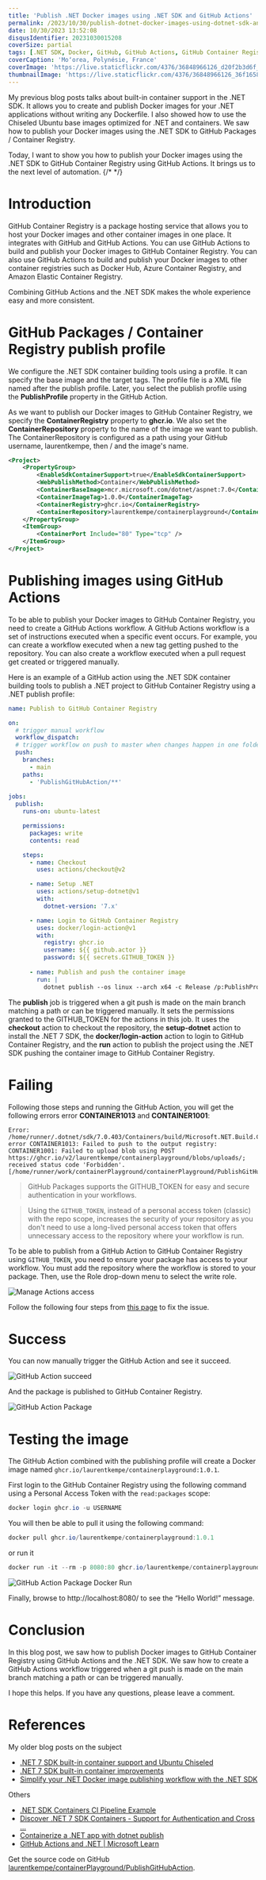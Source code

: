 ```yaml
---
title: 'Publish .NET Docker images using .NET SDK and GitHub Actions'
permalink: /2023/10/30/publish-dotnet-docker-images-using-dotnet-sdk-and-github-actions/
date: 10/30/2023 13:52:08
disqusIdentifier: 20231030015208
coverSize: partial
tags: [.NET SDK, Docker, GitHub, GitHub Actions, GitHub Container Registry]
coverCaption: 'Moʻorea, Polynésie, France'
coverImage: 'https://live.staticflickr.com/4376/36848966126_d20f2b3d6f_h.jpg'
thumbnailImage: 'https://live.staticflickr.com/4376/36848966126_36f1658c9e_q.jpg'
---
```

My previous blog posts talks about built-in container support in the .NET SDK. It allows you to create and publish Docker images for your .NET applications without writing any Dockerfile. I also showed how to use the Chiseled Ubuntu base images optimized for .NET and containers. We saw  how to publish your Docker images using the .NET SDK to GitHub Packages / Container Registry.

Today, I want to show you how to publish your Docker images using the .NET SDK to GitHub Container Registry using GitHub Actions. It brings us to the next level of automation.
{/* <!-- more --> */}

# Introduction

GitHub Container Registry is a package hosting service that allows you to host your Docker images and other container images in one place. It integrates with GitHub and GitHub Actions. You can use GitHub Actions to build and publish your Docker images to GitHub Container Registry. You can also use GitHub Actions to build and publish your Docker images to other container registries such as Docker Hub, Azure Container Registry, and Amazon Elastic Container Registry.

Combining GitHub Actions and the .NET SDK makes the whole experience easy and more consistent.

# GitHub Packages / Container Registry publish profile

We configure the .NET SDK container building tools using a profile.
It can specify the base image and the target tags. The profile file is a XML file named after the publish profile. Later, you select the publish profile using the **PublishProfile** property in the GitHub Action.

As we want to publish our Docker images to GitHub Container Registry, we specify the **ContainerRegistry** property to **ghcr.io**. We also set the **ContainerRepository** property to the name of the image we want to publish. The ContainerRepository is configured as a path using your GitHub username, laurentkempe, then / and the image's name.

```xml github.pubxml
<Project>
    <PropertyGroup>
        <EnableSdkContainerSupport>true</EnableSdkContainerSupport>
        <WebPublishMethod>Container</WebPublishMethod>
        <ContainerBaseImage>mcr.microsoft.com/dotnet/aspnet:7.0</ContainerBaseImage>
        <ContainerImageTag>1.0.0</ContainerImageTag>
        <ContainerRegistry>ghcr.io</ContainerRegistry>
        <ContainerRepository>laurentkempe/containerplayground</ContainerRepository>
    </PropertyGroup>
    <ItemGroup>
        <ContainerPort Include="80" Type="tcp" />
    </ItemGroup>
</Project>
```

# Publishing images using GitHub Actions

To be able to publish your Docker images to GitHub Container Registry, you need to create a GitHub Actions workflow. A GitHub Actions workflow is a set of instructions executed when a specific event occurs. For example, you can create a workflow executed when a new tag getting pushed to the repository. You can also create a workflow executed when a pull request get created or triggered manually.

Here is an example of a GitHub action using the .NET SDK container building tools to publish a .NET project to GitHub Container Registry using a .NET publish profile:

```yaml .github/workflows/publish-to-github-container-registry.yml
name: Publish to GitHub Container Registry

on:
  # trigger manual workflow
  workflow_dispatch:
  # trigger workflow on push to master when changes happen in one folder
  push:
    branches:
      - main
    paths:
      - 'PublishGitHubAction/**'
  
jobs:
  publish:
    runs-on: ubuntu-latest

    permissions:
      packages: write
      contents: read

    steps:
      - name: Checkout
        uses: actions/checkout@v2

      - name: Setup .NET
        uses: actions/setup-dotnet@v1
        with:
          dotnet-version: '7.x'

      - name: Login to GitHub Container Registry
        uses: docker/login-action@v1
        with:
          registry: ghcr.io
          username: ${{ github.actor }}
          password: ${{ secrets.GITHUB_TOKEN }}
          
      - name: Publish and push the container image
        run: |
          dotnet publish --os linux --arch x64 -c Release /p:PublishProfile=github
```

The **publish** job is triggered when a git push is made on the main branch matching a path or can be triggered manually. It sets the permissions granted to the GITHUB_TOKEN for the actions in this job. It uses the **checkout** action to checkout the repository, the **setup-dotnet** action to install the .NET 7 SDK, the **docker/login-action** action to login to GitHub Container Registry, and the **run** action to publish the project using the .NET SDK pushing the container image to GitHub Container Registry.

# Failing

Following those steps and running the GitHub Action, you will get the following errors error **CONTAINER1013** and **CONTAINER1001**:

```log
Error: /home/runner/.dotnet/sdk/7.0.403/Containers/build/Microsoft.NET.Build.Containers.targets(201,5): error CONTAINER1013: Failed to push to the output registry: CONTAINER1001: Failed to upload blob using POST https://ghcr.io/v2/laurentkempe/containerplayground/blobs/uploads/; received status code 'Forbidden'. [/home/runner/work/containerPlayground/containerPlayground/PublishGitHubAction/PublishGitHubAction.csproj]
``` 

> GitHub Packages supports the GITHUB_TOKEN for easy and secure authentication in your workflows.

> Using the `GITHUB_TOKEN`, instead of a personal access token (classic) with the repo scope, increases the security of your repository as you don't need to use a long-lived personal access token that offers unnecessary access to the repository where your workflow is run. 

To be able to publish from a GitHub Action to GitHub Container Registry using `GITHUB_TOKEN`, you need to ensure your package has access to your workflow. You must add the repository where the workflow is stored to your package. Then, use the Role drop-down menu to select the write role.

![Manage Actions access](/images/ManageActionsAccess.png)

Follow the following four steps from [this page](https://docs.github.com/en/packages/managing-github-packages-using-github-actions-workflows/publishing-and-installing-a-package-with-github-actions#upgrading-a-workflow-that-accesses-a-registry-using-a-personal-access-token) to fix the issue.

# Success

You can now manually trigger the GitHub Action and see it succeed.

![GitHub Action succeed](/images/GitHubActionSucceed.png)

And the package is published to GitHub Container Registry.

![GitHub Action Package](/images/GitHubActionPackage.png)

# Testing the image

The GitHub Action combined with the publishing profile will create a Docker image named `ghcr.io/laurentkempe/containerplayground:1.0.1`.

First login to the GitHub Container Registry using the following command using a Personal Access Token with the `read:packages` scope:

```powershell
docker login ghcr.io -u USERNAME
```

You will then be able to pull it using the following command:

```powershell
docker pull ghcr.io/laurentkempe/containerplayground:1.0.1
```
or run it

```powershell
docker run -it --rm -p 8080:80 ghcr.io/laurentkempe/containerplayground:1.0.1
```

![GitHub Action Package Docker Run](/images/GitHubActionPackageDockerRun.png)

Finally, browse to http://localhost:8080/ to see the “Hello World!” message.

# Conclusion

In this blog post, we saw how to publish Docker images to GitHub Container Registry using GitHub Actions and the .NET SDK. We saw how to create a GitHub Actions workflow triggered when a git push is made on the main branch matching a path or can be triggered manually.

I hope this helps. If you have any questions, please leave a comment.

# References

My older blog posts on the subject

- [.NET 7 SDK built-in container support and Ubuntu Chiseled](https://laurentkempe.com/2022/11/14/dotnet-7-sdk-built-in-container-support-and-ubuntu-chiseled/)
- [.NET 7 SDK built-in container improvements](https://laurentkempe.com/2023/03/13/dotnet-7-sdk-built-in-container-improvements/)
- [Simplify your .NET Docker image publishing workflow with the .NET SDK](https://laurentkempe.com/2023/10/24/simplify-your-dotnet-docker-image-publishing-workflow-with-the-dotnet-sdk/)

Others

- [.NET SDK Containers CI Pipeline Example](https://github.com/baronfel/sdk-container-demo)
- [Discover .NET 7 SDK Containers - Support for Authentication and Cross ...](https://devblogs.microsoft.com/dotnet/updates-to-container-support-in-the-dotnet-sdk/)
- [Containerize a .NET app with dotnet publish](https://learn.microsoft.com/en-us/dotnet/core/docker/publish-as-container?pivots=dotnet-7-0)
- [GitHub Actions and .NET | Microsoft Learn](https://learn.microsoft.com/en-us/dotnet/devops/github-actions-overview)

Get the source code on GitHub [laurentkempe/containerPlayground/PublishGitHubAction](https://github.com/laurentkempe/containerPlayground/tree/main/PublishGitHubAction).

<GitHubCard user="laurentkempe" repo="containerPlayground" />
